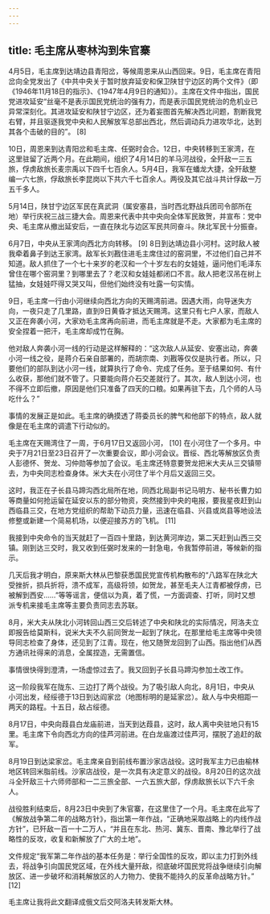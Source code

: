```yaml
---
---
---
```

title: 毛主席从枣林沟到朱官寨
---





4月5日，毛主席到达靖边县青阳岔，等候周恩来从山西回来。9日，毛主席在青阳岔向全党发出了《中共中央关于暂时放弃延安和保卫陕甘宁边区的两个文件》（即《1946年11月18日的指示》、《1947年4月9日的通知》）。主席在文件中指出，国民党进攻延安“丝毫不是表示国民党统治的强有力，而是表示国民党统治的危机业已异常深刻化。其进攻延安和陕甘宁边区，还为着妄图首先解决西北问题，割断我党右臂，并且驱逐我党中央和人民解放军总部出西北，然后调动兵力进攻华北，达到其各个击破的目的”。 [8]

10日，周恩来到达青阳岔和毛主席、任弼时会合。12日，中央转移到王家湾，在这里驻留了近两个月。在此期间，组织了4月14日的羊马河战役，全歼敌一三五旅，俘虏敌旅长麦宗禹以下四千七百余人。5月4日，我军在蟠龙大捷，全歼敌整编一六七旅，俘敌旅长李昆岗以下共六千七百余人。两役及其它战斗共计俘敌一万五千多人。

5月14日，陕甘宁边区军民在真武洞（属安塞县，当时西北野战兵团司令部所在地）举行庆祝三战三捷大会。周恩来代表中共中央向全体军民致贺，并宣布：党中央、毛主席从撤出延安后，一直在陕北与边区军民共同奋斗。陕北军民十分振奋。

6月7日，中央从王家湾向西北方向转移。 [9] 8日到达靖边县小河村。这时敌人被我牵着鼻子到达王家湾。敌军长刘戡住进毛主席住过的窑洞里，不过他们自己并不知道。敌人抓住了一个七十来岁的老汉和一个十岁左右的女娃娃，逼问他们毛泽东曾住在哪个窑洞里？到哪里去了？老汉和女娃娃都闭口不言。敌人把老汉吊在树上猛抽，女娃娃吓得又哭又叫，但他们始终没有吐露一句实情。

9日，毛主席一行由小河继续向西北方向的天赐湾前进。因遇大雨，向导迷失方向，一夜只走了几里路，直到9日黄昏才抵达天赐湾。这里只有七户人家，而敌人又正在奔袭小河，大家劝毛主席再向前进，而毛主席就是不走。大家都为毛主席的安全捏着一把汗，毛主席却成竹在胸。

他对敌人奔袭小河一线的行动是这样解释的：“这次敌人从延安、安塞出动，奔袭小河一线之役，是蒋介石亲自部署的，而胡宗南、刘戡等仅仅是执行者。所以，只要他们的部队到达小河一线，就算执行了命令、完成了任务。至于结果如何、有什么收获，那他们就不管了。只要能向蒋介石交差就行了。其次，敌人到达小河，也不得不立即后撤，原因是他们只准备了四天的口粮。如果再驻下去，几个师的人马吃什么？”

事情的发展正是如此。毛主席的确摸透了蒋委员长的脾气和他部下的特点，敌人就像是在毛主席的调遣下行动似的。

毛主席在天赐湾住了一周，于6月17日又返回小河， [10] 在小河住了一个多月。中央于7月21日至23日召开了一次重要会议，即小河会议。晋绥、西北等解放区负责人彭德怀、贺龙、习仲勋等参加了会议。毛主席还特意要贺龙把米大夫从三交镇带去，为中央同志检查身体。米大夫在小河住了半个月后又返回三交。

这时，我正在子长县马蹄沟西北局所在地，同西北局副书记马明方、秘书长曹力如等商量如何抢运留在延安以东的部分物资，突然接到中央的电报，要我星夜赶到山西临县三交，在地方党组织的帮助下动员力量，迅速在临县、兴县或岚县等地设法修整或新建一个简易机场，以便迎接苏方的飞机。 [11]

我接到中央命令的当天就赶了一百四十里路，到达黄河岸边，第二天赶到山西三交镇。刚到达三交时，我又收到任弼时发来的一封急电，令我暂停前进，等候新的指示。

几天后我才明白，原来斯大林从巴黎获悉国民党宣传机构散布的“八路军在陕北大受挫折，损兵折将，溃不成军，高级将领，如贺龙，甚至毛夫人江青都被俘虏，已被解到西安……”等等谣言，便信以为真，着了慌，一方面调查、打听，同时又想派专机来接毛主席等主要负责同志去苏联。

8月，米大夫从陕北小河转回山西三交后转述了中央和陕北的实际情况，阿洛夫立即报告给莫斯科，说米大夫不久前同贺龙一起到了陕北，在那里给毛主席等中央领导同志检查了身体，还见到了江青。现在，他又随贺龙回到了山西。指出他们从西方通讯社得来的消息，全属捏造，无需置信。

事情很快得到澄清，一场虚惊过去了。我又回到子长县马蹄沟参加土改工作。

这一阶段我军在陇东、三边打了两个战役。为了吸引敌人向北，8月1日，中央从小河出发，经绥德于13日到达阎家岔（地图标明的是延家岔）。敌人与中央相距一两天的路程。十五日，敌占绥德。

8月17日，中央向葭县白龙庙前进，当天到达葭县，这时，敌人离中央驻地只有15里。毛主席下令向西北方向的佳芦河前进。在白龙庙渡过佳芦河，摆脱了追赶的敌军。

8月19日到达梁家岔。毛主席亲自到前线布置沙家店战役。这时我军主力已由榆林地区转回米脂前线。沙家店战役，是一次具有决定意义的战役。8月20日的这次战斗全歼敌三十六师师部和一二三旅全部、一六五旅大部，俘虏敌旅长以下六千余人。

战役胜利结束后，8月23日中央到了朱官寨，在这里住了一个月。毛主席在此写了《解放战争第二年的战略方针》，指出第一年作战，“正确地采取战略上的内线作战方针”，已歼敌一百一十二万人，“并且在东北、热河、冀东、晋南、豫北举行了战略性的反攻，收复和新解放了广大的土地”。

文件规定“我军第二年作战的基本任务是：举行全国性的反攻，即以主力打到外线去，将战争引向国民党区域，在外线大量歼敌，彻底破坏国民党将战争继续引向解放区、进一步破坏和消耗解放区的人力物力、使我不能持久的反革命战略方针。” [12]

毛主席让我将此文翻译成俄文后交阿洛夫转发斯大林。